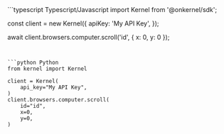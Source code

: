 <CodeGroup>
```typescript Typescript/Javascript
import Kernel from '@onkernel/sdk';

const client = new Kernel({
  apiKey: 'My API Key',
});

await client.browsers.computer.scroll('id', { x: 0, y: 0 });
```


```python Python
from kernel import Kernel

client = Kernel(
    api_key="My API Key",
)
client.browsers.computer.scroll(
    id="id",
    x=0,
    y=0,
)
```
</CodeGroup>
